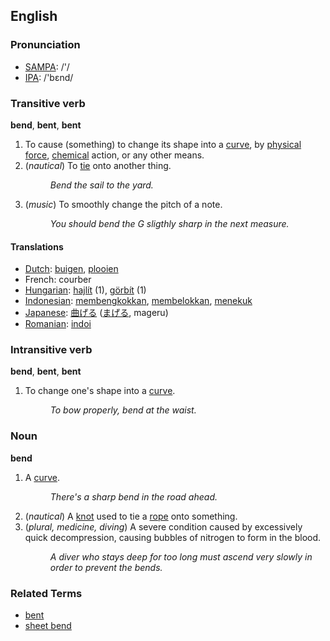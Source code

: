 ==English==

===Pronunciation===
*[[w:SAMPA|SAMPA]]: /'/
*[[w:IPA|IPA]]: /'bεnd/

===Transitive verb===
'''bend''', '''bent''', '''bent'''

# To cause (something) to change its shape into a [[curve]], by [[physical]] [[force]], [[chemical]] action, or any other means.
# (''nautical'') To [[tie]] onto another thing.
#: ''Bend the sail to the yard.''
# (''music'') To smoothly change the pitch of a note.
#: ''You should bend the G sligthly sharp in the next measure.''

====Translations====
*[[Dutch]]: [[buigen]], [[plooien]] <!-- not checked -->
*French: courber
*[[Hungarian]]: [[hajlít]] (1), [[görbít]] (1)
*[[Indonesian]]: [[bengkok|membengkokkan]], [[belok|membelokkan]], [[tekuk|menekuk]] <!-- not checked -->
*[[Japanese]]: [[曲げる]] ([[まげる]], mageru) <!-- not checked -->
*[[Romanian]]: [[indoi]]

===Intransitive verb===
'''bend''', '''bent''', '''bent'''

# To change one's shape into a [[curve]].
#: ''To bow properly, bend at the waist.''

=== Noun ===
'''bend'''

# A [[curve]].
#: ''There's a sharp bend in the road ahead.''
# (''nautical'') A [[knot]] used to tie a [[rope]] onto something.
# (''plural, medicine, diving'') A severe condition caused by excessively quick decompression, causing bubbles of nitrogen to form in the blood.
#: ''A diver who stays deep for too long must ascend very slowly in order to prevent the bends.''

===Related Terms===
*[[bent]]
*[[sheet bend]]